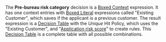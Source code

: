 
<Meta
  title="Use cases/Loan Originations/Bureau Strategy Decision Service/Pre Bureau Risk Category"
  of={PreBureauRiskCategory}
/>

The **Pre-bureau risk category** decision is a
[Boxed Context](/docs/boxed-expressions-context--overview) expression.
It has one context entries with [Boxed Literal](/docs/boxed-expressions-literal--overview)
expressions called "Existing Customer", which saves if the applicant is a previous customer.
The result expression is a
[Decision Table](/docs/boxed-expressions-decision-table--overview) with
the _Unique_ Hit Policy, which uses the "Existing Customer", and
"[Application risk score](/docs/use-cases-loan-originations-application-risk-score--overview)"
to create rules. This [Decision Table](/docs/boxed-expressions-decision-table--overview)
is a complete table with all possible combinations.

<Story of={PreBureauRiskCategory.Expression} />
